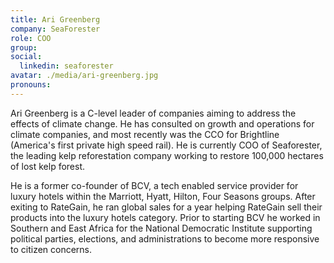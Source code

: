 ```yaml
---
title: Ari Greenberg
company: SeaForester
role: COO
group:
social:
  linkedin: seaforester
avatar: ./media/ari-greenberg.jpg
pronouns:
---
```

Ari Greenberg is a C-level leader of companies aiming to address the effects of climate change.  He has consulted on growth and operations for climate companies, and most recently was the CCO for Brightline (America's first private high speed rail).  He is currently COO of Seaforester, the leading kelp reforestation company working to restore 100,000 hectares of lost kelp forest. 

He is a former co-founder of BCV, a tech enabled service provider for luxury hotels within the Marriott, Hyatt, Hilton, Four Seasons groups.  After exiting to RateGain, he ran global sales for a year helping RateGain sell their products into the luxury hotels category.  Prior to starting BCV he worked in Southern and East Africa for the National Democratic Institute supporting political parties, elections, and administrations to become more responsive to citizen concerns.
